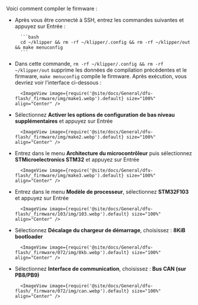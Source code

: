 Voici comment compiler le firmware :
* Après vous être connecté à SSH, entrez les commandes suivantes et appuyez sur Entrée :

        ```bash
        cd ~/klipper && rm -rf ~/klipper/.config && rm -rf ~/klipper/out && make menuconfig
        ```

* Dans cette commande, `rm -rf ~/klipper/.config && rm -rf ~/klipper/out` supprime les données de compilation précédentes et le firmware, `make menuconfig` compile le firmware. Après exécution, vous devriez voir l'interface ci-dessous :

        <ImageView image={require('@site/docs/General/dfu-flash/_firmware/img/make1.webp').default} size="100%" align="Center" />

* Sélectionnez **Activer les options de configuration de bas niveau supplémentaires** et appuyez sur Entrée

        <ImageView image={require('@site/docs/General/dfu-flash/_firmware/img/make2.webp').default} size="100%" align="Center" />

* Entrez dans le menu **Architecture du microcontrôleur** puis sélectionnez **STMicroelectronics STM32** et appuyez sur Entrée

        <ImageView image={require('@site/docs/General/dfu-flash/_firmware/img/make3.webp').default} size="100%" align="Center" />

* Entrez dans le menu **Modèle de processeur**, sélectionnez **STM32F103** et appuyez sur Entrée

        <ImageView image={require('@site/docs/General/dfu-flash/_firmware/103/img/103.webp').default} size="100%" align="Center" />

* Sélectionnez **Décalage du chargeur de démarrage**, choisissez : **8KiB bootloader**

        <ImageView image={require('@site/docs/General/dfu-flash/_firmware/072/img/8kb.webp').default} size="100%" align="Center" />

* Sélectionnez **Interface de communication**, choisissez : **Bus CAN (sur PB8/PB9)**

        <ImageView image={require('@site/docs/General/dfu-flash/_firmware/072/img/can.webp').default} size="100%" align="Center" />